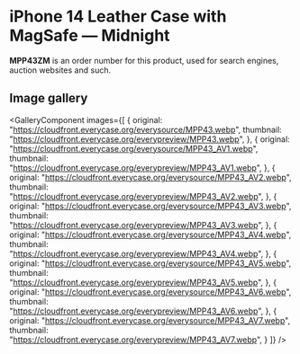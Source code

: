 
# iPhone 14 Leather Case with MagSafe — Midnight

<Callout type='info' emoji='👉🏻'>**MPP43ZM** is an order number for this product, used for search engines, auction websites and such.</Callout>

## Image gallery

<GalleryComponent
    images={[
      {
        original: "https://cloudfront.everycase.org/everysource/MPP43.webp",
        thumbnail: "https://cloudfront.everycase.org/everypreview/MPP43.webp",
      },
      {
        original: "https://cloudfront.everycase.org/everysource/MPP43_AV1.webp",
        thumbnail: "https://cloudfront.everycase.org/everypreview/MPP43_AV1.webp",
      },
      {
        original: "https://cloudfront.everycase.org/everysource/MPP43_AV2.webp",
        thumbnail: "https://cloudfront.everycase.org/everypreview/MPP43_AV2.webp",
      },
      {
        original: "https://cloudfront.everycase.org/everysource/MPP43_AV3.webp",
        thumbnail: "https://cloudfront.everycase.org/everypreview/MPP43_AV3.webp",
      },
      {
        original: "https://cloudfront.everycase.org/everysource/MPP43_AV4.webp",
        thumbnail: "https://cloudfront.everycase.org/everypreview/MPP43_AV4.webp",
      },
      {
        original: "https://cloudfront.everycase.org/everysource/MPP43_AV5.webp",
        thumbnail: "https://cloudfront.everycase.org/everypreview/MPP43_AV5.webp",
      },
      {
        original: "https://cloudfront.everycase.org/everysource/MPP43_AV6.webp",
        thumbnail: "https://cloudfront.everycase.org/everypreview/MPP43_AV6.webp",
      },
      {
        original: "https://cloudfront.everycase.org/everysource/MPP43_AV7.webp",
        thumbnail: "https://cloudfront.everycase.org/everypreview/MPP43_AV7.webp",
      }
    ]}
  />
